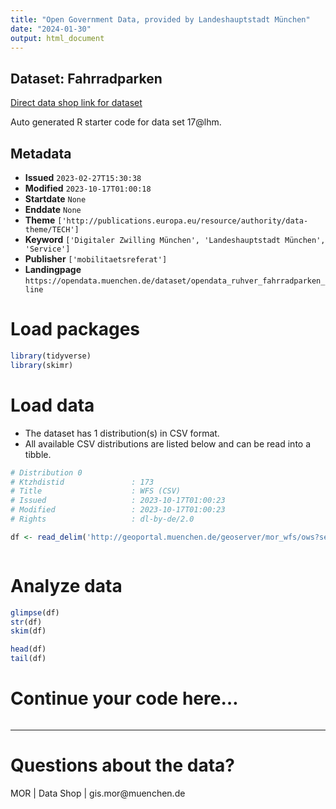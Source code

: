 ```yaml
---
title: "Open Government Data, provided by Landeshauptstadt München"
date: "2024-01-30"
output: html_document
---
```


## Dataset: Fahrradparken

[Direct data shop link for dataset](https://opendata.muenchen.de/dataset/opendata_ruhver_fahrradparken_line)

Auto generated R starter code for data set 17@lhm.

## Metadata

- **Issued** `2023-02-27T15:30:38`
- **Modified** `2023-10-17T01:00:18`
- **Startdate** `None`
- **Enddate** `None`
- **Theme** `['http://publications.europa.eu/resource/authority/data-theme/TECH']`
- **Keyword** `['Digitaler Zwilling München', 'Landeshauptstadt München', 'Service']`
- **Publisher** `['mobilitaetsreferat']`
- **Landingpage** `https://opendata.muenchen.de/dataset/opendata_ruhver_fahrradparken_line`


# Load packages

```r

library(tidyverse)
library(skimr)

```

# Load data

-   The dataset has 1 distribution(s) in CSV format.
-   All available CSV distributions are listed below and can be read into a tibble.

```r

# Distribution 0
# Ktzhdistid               : 173
# Title                    : WFS (CSV)
# Issued                   : 2023-10-17T01:00:23
# Modified                 : 2023-10-17T01:00:23
# Rights                   : dl-by-de/2.0

df <- read_delim('http://geoportal.muenchen.de/geoserver/mor_wfs/ows?service=WFS&amp;version=1.0.0&amp;request=GetFeature&amp;typeName=mor_wfs:opendata_ruhver_fahrradparken_line&amp;outputFormat=csv')



```

# Analyze data

```r

glimpse(df)
str(df)
skim(df)

head(df)
tail(df)

```

# Continue your code here...

```r

```

------------------------------------------------------------------------

# Questions about the data?

MOR | Data Shop | gis.mor@muenchen.de
